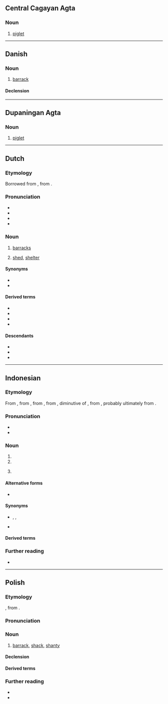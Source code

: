 {{also|Barak|barák|Barák|bar-ak}}
==Central Cagayan Agta==

===Noun===
{{head|agt|noun}}

# [[piglet]]

----

==Danish==

===Noun===
{{da-noun}}

# [[barrack]]

====Declension====
{{da-decl|en|er|dc=1}}

----

==Dupaningan Agta==

===Noun===
{{head|duo|noun}}

# [[piglet]]

----

==Dutch==

===Etymology===
Borrowed from {{bor|nl|fr|baraque}}, from {{der|nl|es|barraca}}.

===Pronunciation===
* {{IPA|nl|/baːˈrɑk/}}
* {{audio|nl|Nl-barak.ogg|Audio}}
* {{hyphenation|nl|ba|rak}}
* {{rhymes|nl|ɑk}}

===Noun===
{{nl-noun|f|barakken|barakje}}

# [[barracks]]
# {{lb|nl|Belgium}} [[shed]], [[shelter]]

====Synonyms====
{{sense|shed}}
* {{l|nl|schuur}}
* {{l|nl|tuinhuis}}

====Derived terms====
* {{l|nl|kampbarak}}
* {{l|nl|officiersbarak}}
* {{l|nl|praatbarak}}
* {{l|nl|soldatenbarak}}

====Descendants====
* {{desc|bor=1|jvn|barag|mbarag}}
* {{desc|id|barak|bor=1}}
* {{desc|pap|barak|bor=1}}

----

==Indonesian==

===Etymology===
From {{der|id|nl|barak}}, from {{der|id|fr|baraque}}, from {{der|id|es|barraca}}, from {{der|id|ca|barraca}}, diminutive of {{m|ca|barra||clay, mud}}, from {{der|id|VL.|*barrum||}}, probably ultimately from {{der|id|xce|-}}.

===Pronunciation===
* {{IPA|id|[ˈbarak̚]|qual1=}}
* {{hyphenation|id|ba|rak}}

===Noun===
{{id-noun}}

# {{l|en|barracks}}
# {{l|en|shed}}
# {{lb|id|healthcare|medicine|rare}} {{l|en|ward}}

====Alternative forms====
* {{l|ms|berek|bérék}} {{q|Brunei|Malaysia|Singapore}}

====Synonyms====
* {{sense|ward}} {{l|id|bangsal}}, {{l|id|paviliun}}, {{l|id|sal}}
* {{sense|ward}} {{l|ms|wad}} {{q|Brunei|Malaysia|Singapore}}

====Derived terms====
{{der4|id|
| membarak
|}}

===Further reading===
* {{R:KBBI Daring}}

----

==Polish==
{{wp|lang=pl}}

===Etymology===
{{bor+|pl|fr|baraque}}, from {{der|pl|ca-val|barraca}}.

===Pronunciation===
{{pl-p|a=Pl-barak.ogg}}

===Noun===
{{pl-noun|m-in|dim=baraczek}}

# [[barrack]], [[shack]], [[shanty]] {{gl|simple, low structure}}

====Declension====
{{pl-decl-noun-m-in}}

====Derived terms====
{{col3|pl|title=adjective|barakowy}}
{{col3|pl|title=nouns|barakowóz|najweselszy barak w obozie}}

===Further reading===
* {{R:pl:WSJP}}
* {{R:pl:PWN}}

{{C|pl|Buildings}}
